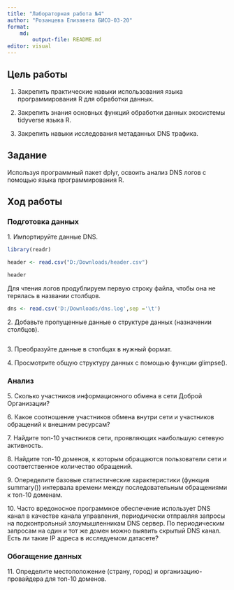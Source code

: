 ```yaml
---
title: "Лабораторная работа №4"
author: "Розанцева Елизавета БИСО-03-20"
format: 
    md:
        output-file: README.md
editor: visual
---
```


## Цель работы

1. Закрепить практические навыки использования языка программирования R для обработки данных.

2. Закрепить знания основных функций обработки данных экосистемы tidyverse языка R.

3. Закрепить навыки исследования метаданных DNS трафика.

## Задание

Используя программный пакет dplyr, освоить анализ DNS логов с помощью языка программирования R.

## Ход работы

### Подготовка данных

1\. Импортируйте данные DNS.

```r
library(readr)
```
```r
header <- read.csv("D:/Downloads/header.csv")
```

```r
header
```

Для чтения логов продублируем первую строку файла, чтобы она не терялась в названии столбцов.

```r
dns <- read.csv('D:/Downloads/dns.log',sep ='\t')
```



2\. Добавьте пропущенные данные о структуре данных (назначении столбцов).

```r

```


3\. Преобразуйте данные в столбцах в нужный формат.



4\. Просмотрите общую структуру данных с помощью функции glimpse().



### Анализ

5\. Сколько участников информационного обмена в сети Доброй Организации?



6\. Какое соотношение участников обмена внутри сети и участников обращений к внешним ресурсам?



7\. Найдите топ-10 участников сети, проявляющих наибольшую сетевую активность.



8\. Найдите топ-10 доменов, к которым обращаются пользователи сети и соответственное количество обращений.



9\. Опеределите базовые статистические характеристики (функция summary()) интервала времени между последовательным обращениями к топ-10 доменам.



10\. Часто вредоносное программное обеспечение использует DNS канал в качестве канала управления, периодически отправляя запросы на подконтрольный злоумышленникам DNS сервер. По периодическим запросам на один и тот же домен можно выявить скрытый DNS канал. Есть ли такие IP адреса в исследуемом датасете?



### Обогащение данных

11\. Определите местоположение (страну, город) и организацию-провайдера для топ-10 доменов.
